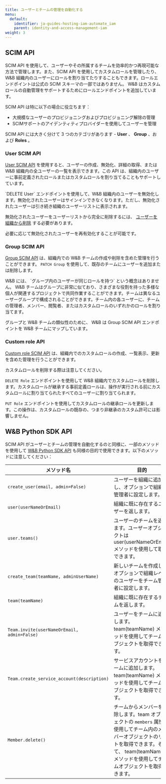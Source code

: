 ---
title: ユーザーとチームの管理を自動化する
menu:
  default:
    identifier: ja-guides-hosting-iam-automate_iam
    parent: identity-and-access-management-iam
weight: 3
---

## SCIM API

SCIM API を使用して、ユーザーやその所属するチームを効率的かつ再現可能な方法で管理します。また、SCIM API を使用してカスタムロールを管理したり、 W&B 組織内のユーザーにロールを割り当てたりすることもできます。ロールエンドポイントは公式の SCIM スキーマの一部ではありません。 W&B はカスタムロールの自動管理をサポートするためにロールエンドポイントを追加しています。

SCIM API は特に以下の場合に役立ちます：

* 大規模なユーザーのプロビジョニングおよびプロビジョニング解除の管理
* SCIMサポートのアイデンティティプロバイダーを使用してユーザーを管理

SCIM API には大きく分けて 3 つのカテゴリがあります - **User** 、 **Group** 、および **Roles** 。

### User SCIM API

[User SCIM API](/ja/./scim.md#user-resource) を使用すると、ユーザーの作成、無効化、詳細の取得、または W&B 組織内の全ユーザーの一覧を表示できます。この API は、組織内のユーザーに事前定義されたロールまたはカスタムロールを割り当てることもサポートしています。

<Note>
`DELETE User` エンドポイントを使用して、W&B 組織内のユーザーを無効化します。無効化されたユーザーはサインインできなくなります。ただし、無効化されたユーザーは引き続き組織のユーザーリストに表示されます。

無効化されたユーザーをユーザーリストから完全に削除するには、 [ユーザーを組織から削除](/ja/access-management/manage-organization.md#remove-a-user) する必要があります。

必要に応じて無効化されたユーザーを再有効化することが可能です。
</Note>

### Group SCIM API

[Group SCIM API](/ja/./scim.md#group-resource) は、組織内での W&B チームの作成や削除を含めた管理を行うことができます。 `PATCH Group` を使用して、既存のチームにユーザーを追加または削除します。

<Note>
W&B には、 `グループ内のユーザーが同じロールを持つ` という概念はありません。 W&B チームはグループに非常に似ており、さまざまな役割を持った多様な個人が関連するプロジェクトで共同作業することができます。チームは異なるユーザーグループで構成されることができます。チーム内の各ユーザーに、チームの管理者、メンバー、閲覧者、またはカスタムロールのいずれかのロールを割り当てます。

グループと W&B チームの類似性のために、 W&B は Group SCIM API エンドポイントを W&B チームにマップしています。
</Note>

### Custom role API

[Custom role SCIM API](/ja/./scim.md#role-resource) は、組織内でのカスタムロールの作成、一覧表示、更新を含めた管理を行うことができます。

<Warning>
カスタムロールを削除する際は注意してください。

`DELETE Role` エンドポイントを使用して W&B 組織内でカスタムロールを削除します。カスタムロールが継承する事前定義ロールは、操作が実行される前にカスタムロールに割り当てられたすべてのユーザーに割り当てられます。

`PUT Role` エンドポイントを使用してカスタムロールの継承ロールを更新します。この操作は、カスタムロールの既存の、つまり非継承のカスタム許可には影響しません。
</Warning>

## W&B Python SDK API

SCIM API がユーザーとチームの管理を自動化するのと同様に、一部のメソッドを使用して [W&B Python SDK API](/ja/ref/python/public-api/api) も同様の目的で使用できます。以下のメソッドに注意してください：

| メソッド名 | 目的 |
|-------------|---------|
| `create_user(email, admin=False)` | ユーザーを組織に追加し、オプションで組織の管理者に設定します。 |
| `user(userNameOrEmail)` | 組織に既に存在するユーザーを返します。 |
| `user.teams()` | ユーザーのチームを返します。ユーザーオブジェクトは user(userNameOrEmail) メソッドを使用して取得できます。 |
| `create_team(teamName, adminUserName)` | 新しいチームを作成し、オプションで組織レベルのユーザーをチーム管理者に設定します。 |
| `team(teamName)` | 組織に既に存在するチームを返します。 |
| `Team.invite(userNameOrEmail, admin=False)` | ユーザーをチームに追加します。team(teamName) メソッドを使用してチームオブジェクトを取得できます。 |
| `Team.create_service_account(description)` | サービスアカウントをチームに追加します。team(teamName) メソッドを使用してチームオブジェクトを取得できます。 |
| `Member.delete()` | チームからメンバーを削除します。team オブジェクトの `members` 属性を使用してチーム内のメンバーオブジェクトのリストを取得できます。そして、 team(teamName) メソッドを使用してチームオブジェクトを取得できます。 |